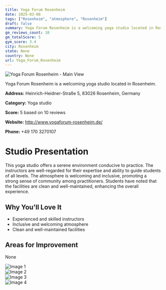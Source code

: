 ```yaml
---
title: Yoga Forum Rosenheim
date: 2025-03-08
tags: ["Rosenheim", "atmosphere", "Rosenheim"]  
draft: false
summary: Yoga Forum Rosenheim is a welcoming yoga studio located in Rosenheim.
gm_reviews_count: 10
gm_totalScore: 5
gym_score: 3.4
city: Rosenheim
state: None
country: None
url: Yoga_Forum_Rosenheim
---
```


<div className="aspect-[16/9] relative my-8">
  <img 
    src="https://lh5.googleusercontent.com/p/AF1QipMc21LSQtC569V74Vo7WQkhLyl7GIKIeDfR0LMk=w1920-h1080-k-no"
    alt="Yoga Forum Rosenheim - Main View"
    className="object-cover absolute inset-0 w-full h-full rounded-lg"
  />
</div>

Yoga Forum Rosenheim is a welcoming yoga studio located in Rosenheim.

**Address:** Heinrich-Heidner-Straße 5, 83026 Rosenheim, Germany

**Category:** Yoga studio

**Score:** 5 based on 10 reviews

**Website:** http://www.yogaforum-rosenheim.de/

**Phone:** +49 170 3270107

# Studio Presentation

This yoga studio offers a serene environment conducive to practice. The instructors are well-regarded for their expertise and ability to guide students of all levels. The atmosphere is welcoming and inclusive, promoting a strong sense of community among practitioners. Students have noted that the facilities are clean and well-maintained, enhancing the overall experience.

## Why You'll Love It

- Experienced and skilled instructors
- Inclusive and welcoming atmosphere
- Clean and well-maintained facilities

## Areas for Improvement

None

<div className="grid grid-cols-1 xl:grid-cols-2 gap-4 my-8">
<div className="aspect-[4/3] relative"><img src="https://lh5.googleusercontent.com/p/AF1QipNnu3cS7xRGDrLSrZ9jQaqo2yU4kIgB4fwE05C0=w1920-h1080-k-no" alt="Image 1" className="object-cover absolute inset-0 w-full h-full rounded-lg" /></div>
<div className="aspect-[4/3] relative"><img src="https://lh5.googleusercontent.com/p/AF1QipNOkE0X04UXbHVj5epzsN3g7vtRGDsPE5bfqSLW=w1920-h1080-k-no" alt="Image 2" className="object-cover absolute inset-0 w-full h-full rounded-lg" /></div>
<div className="aspect-[4/3] relative"><img src="https://lh5.googleusercontent.com/p/AF1QipPYYU3dIvrPtWlG3L7QzN6wgUl9wH6z_9DtuZaW=w1920-h1080-k-no" alt="Image 3" className="object-cover absolute inset-0 w-full h-full rounded-lg" /></div>
<div className="aspect-[4/3] relative"><img src="https://lh5.googleusercontent.com/p/AF1QipNZXDghraFUYd04WkE86SS6YqHZj3VYMityVVU=w1920-h1080-k-no" alt="Image 4" className="object-cover absolute inset-0 w-full h-full rounded-lg" /></div>
</div>